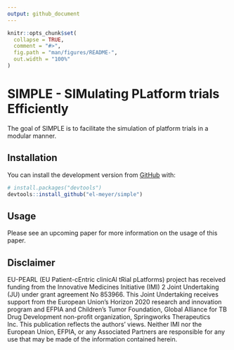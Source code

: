 ```yaml
---
output: github_document
---
```


<!-- README.md is generated from README.Rmd. Please edit that file -->

```r
knitr::opts_chunk$set(
  collapse = TRUE,
  comment = "#>",
  fig.path = "man/figures/README-",
  out.width = "100%"
)
```

# SIMPLE - SIMulating PLatform trials Efficiently

<!-- badges: start -->
<!-- badges: end -->

The goal of SIMPLE is to facilitate the simulation of platform trials in a modular manner.

## Installation

You can install the development version from [GitHub](https://github.com/) with:

``` r
# install.packages("devtools")
devtools::install_github("el-meyer/simple")
```

## Usage

Please see an upcoming paper for more information on the usage of this paper. 


## Disclaimer

EU-PEARL (EU Patient-cEntric clinicAl tRial pLatforms) project has received funding from the Innovative Medicines Initiative (IMI) 2 Joint Undertaking (JU) under grant agreement No 853966. This Joint Undertaking receives support from the European Union’s Horizon 2020 research and innovation program and EFPIA and Children’s Tumor Foundation, Global Alliance for TB Drug Development non-profit organization, Springworks Therapeutics Inc. This publication reflects the authors’ views. Neither IMI nor the European Union, EFPIA, or any Associated Partners are responsible for any use that may be made of the information contained herein.
